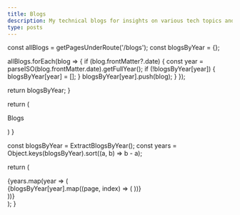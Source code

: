 ```yaml
---
title: Blogs
description: My technical blogs for insights on various tech topics and tutorials.
type: posts
---
```


  const allBlogs = getPagesUnderRoute('/blogs');
  const blogsByYear = {};

  allBlogs.forEach(blog => {
    if (blog.frontMatter?.date) {
      const year = parseISO(blog.frontMatter.date).getFullYear();
      if (!blogsByYear[year]) {
        blogsByYear[year] = [];
      }
      blogsByYear[year].push(blog);
    }
  });

  return blogsByYear;
}

  return (
    <div className="max-w-screen-lg mx-auto pt-[66px] pb-4  border-gray-400 border-opacity-20">
      <p className="text-center font-space-grotesk font-roboto font-bold uppercase text-2xl">Blogs</p>
    </div>
  )
}

  const blogsByYear = ExtractBlogsByYear();
  const years = Object.keys(blogsByYear).sort((a, b) => b - a);

  return (
    <div className="-mt-0">
      {years.map(year => (
        <div key={year} className="relative mt-40">
          <GhostLabel text={year.toString()} />
          {blogsByYear[year].map((page, index) => (
            <BlogRow key={index} page={page} />
          ))}
        </div>
      ))}
    </div>
  );
}

<BlogHeader />
<BlogIndex />
